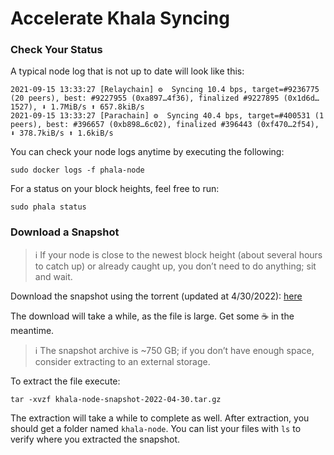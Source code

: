 # Accelerate Khala Syncing

### Check Your Status <a href="#check-your-status" id="check-your-status"></a>

A typical node log that is not up to date will look like this:

```
2021-09-15 13:33:27 [Relaychain] ⚙️  Syncing 10.4 bps, target=#9236775 (20 peers), best: #9227955 (0xa897…4f36), finalized #9227895 (0x1d6d…1527), ⬇ 1.7MiB/s ⬆ 657.8kiB/s
2021-09-15 13:33:27 [Parachain] ⚙️  Syncing 40.4 bps, target=#400531 (1 peers), best: #396657 (0xb898…6c02), finalized #396443 (0xf470…2f54), ⬇ 378.7kiB/s ⬆ 1.6kiB/s
```

You can check your node logs anytime by executing the following:

```
sudo docker logs -f phala-node
```

For a status on your block heights, feel free to run:

```
sudo phala status
```

### Download a Snapshot <a href="#download-a-snapshot" id="download-a-snapshot"></a>

> ℹ If your node is close to the newest block height (about several hours to catch up) or already caught up, you don’t need to do anything; sit and wait.

Download the snapshot using the torrent (updated at 4/30/2022): [here](https://wiki.phala.network/files/khala-node-snapshot-2022-04-30.tar.gz.torrent)

The download will take a while, as the file is large. Get some ☕ in the meantime.

> ℹ The snapshot archive is \~750 GB; if you don’t have enough space, consider extracting to an external storage.

To extract the file execute:

```
tar -xvzf khala-node-snapshot-2022-04-30.tar.gz
```

The extraction will take a while to complete as well. After extraction, you should get a folder named `khala-node`. You can list your files with `ls` to verify where you extracted the snapshot.
